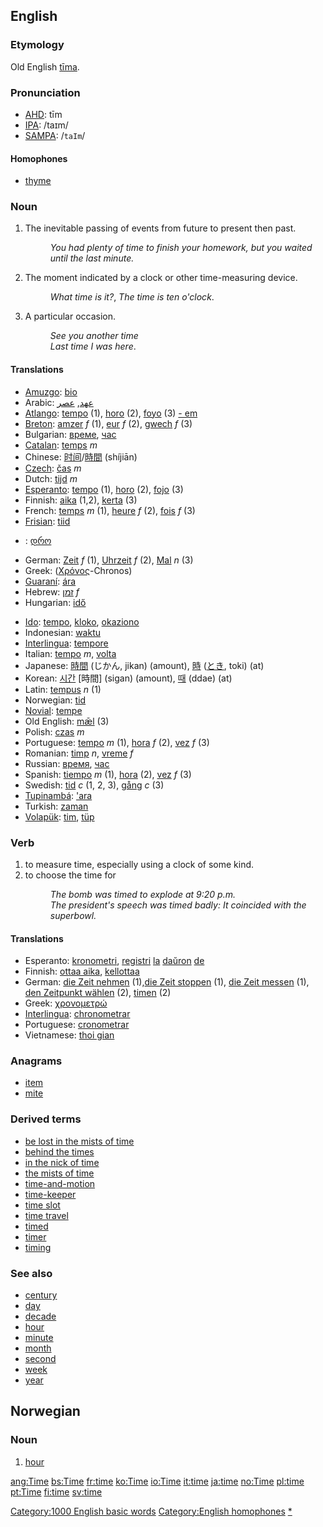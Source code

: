 {{see|Time}}
==English==

{{rank|may|about|its|73|time|only|like|little}}

===Etymology===
Old English [[tima|tīma]].

===Pronunciation===
*[[w:AHD|AHD]]: tīm
*[[w:IPA|IPA]]: /taɪm/
*[[w:SAMPA|SAMPA]]: /<tt>taIm</tt>/

====Homophones====
*[[thyme]]

===Noun===
{{en-noun-reg}}

#The inevitable passing of events from future to present then past.
#:''You had plenty of time to finish your homework, but you waited until the last minute.''
#The moment indicated by a clock or other time-measuring device.
#:''What time is it?'', ''The time is ten o'clock''.
#A particular occasion.
#: ''See you another time''
#: ''Last time I was here''.

====Translations====
{{top}}
*[[Amuzgo]]: [[bio]]
*Arabic: [[عهد]], [[عصر]]
*[[Atlango]]: [[tempo]] (1), [[horo]] (2), [[foyo]] (3) [[ - em ]]
*[[Breton]]: [[amzer]] ''f'' (1), [[eur]] ''f'' (2), [[gwech]] ''f'' (3)
*Bulgarian: [[време]], [[час]]
*[[Catalan]]: [[temps]] ''m''
*Chinese: [[时间]]/[[時間]] (shíjiān)
*[[Czech]]: [[čas]] ''m''
*Dutch: [[tijd]] ''m''
*[[Esperanto]]: [[tempo]] (1), [[horo]] (2), [[fojo]] (3)
*Finnish: [[aika]] (1,2), [[kerta]] (3)
*French: [[temps]] ''m'' (1), [[heure]] ''f'' (2), [[fois]] ''f'' (3)
*[[Frisian]]: [[tiid]]
*{{ka}}: [[:ka:დრო|დრო]]
*German: [[Zeit]] ''f'' (1), [[Uhrzeit]] ''f'' (2), [[Mal]] ''n'' (3)
*Greek: ([[Χρόνος]]-Chronos)
*[[Guaraní]]: [[ára]]
*Hebrew: [[זמן]] ''f''
*Hungarian: [[idő]]
{{mid}}
*[[Ido]]: [[tempo]], [[kloko]], [[okaziono]]
*Indonesian: [[waktu]]
*[[Interlingua]]: [[tempore]]
*Italian: [[tempo]] ''m'', [[volta]]
*Japanese: [[時間]] (じかん, jikan) (amount), [[時]] ([[とき]], toki) (at)
*Korean: [[시간]] [時間] (sigan) (amount), [[때]] (ddae) (at)
*Latin: [[tempus]] ''n'' (1)
*Norwegian: [[tid]]
*[[Novial]]: [[tempe]]
*Old English: [[mæl|mǣl]] (3)
*Polish: [[czas]] ''m''
*Portuguese: [[tempo]] ''m'' (1), [[hora]] ''f'' (2), [[vez]] ''f'' (3)
*Romanian: [[timp]] ''n'', [[vreme]] ''f''
*Russian: [[время]], [[час]]
*Spanish: [[tiempo]] ''m'' (1), [[hora]] (2), [[vez]] ''f'' (3)
*Swedish: [[tid]] ''c'' (1, 2, 3), [[gång]] ''c'' (3)
*[[Tupinambá]]: [['ara]]
*Turkish: [[zaman]]
*[[Volapük]]: [[tim]], [[tüp]]
{{bottom}}

===Verb===
{{en-infl-reg-other-e|tim|e}}
# to measure time, especially using a clock of some kind.
# to choose the time for
#:''The bomb was timed to explode at 9:20 p.m.''
#:''The president's speech was timed badly: It coincided with the superbowl.''

====Translations====
*Esperanto: [[kronometri]], [[registri]] [[la]] [[daŭro]]n [[de]]
*Finnish: [[ottaa aika]], [[kellottaa]]
*German: [[die Zeit nehmen]] (1),[[die Zeit stoppen]] (1), [[die Zeit messen]] (1), [[den Zeitpunkt wählen]] (2), [[timen]] (2)
*Greek: [[χρονομετρώ]]
*[[Interlingua]]: [[chronometrar]]
*Portuguese: [[cronometrar]]
*Vietnamese: [[thoi gian]]

===Anagrams===
*[[item]]
*[[mite]]

===Derived terms===
*[[be lost in the mists of time]]
*[[behind the times]]
*[[in the nick of time]]
*[[the mists of time]]
*[[time-and-motion]]
*[[time-keeper]]
*[[time slot]]
*[[time travel]]
*[[timed]]
*[[timer]]
*[[timing]]

===See also===
*[[century]]
*[[day]]
*[[decade]]
*[[hour]]
*[[minute]]
*[[month]]
*[[second]]
*[[week]]
*[[year]]

[[Category:1000 English basic words]]
[[Category:English homophones]]
[[Category:Time|*]]

==Norwegian==
===Noun===
{{no-noun-m1|tim}}
#[[hour]]

[[ang:Time]]
[[bs:Time]]
[[fr:time]]
[[ko:Time]]
[[io:Time]]
[[it:time]]
[[ja:time]]
[[no:Time]]
[[pl:time]]
[[pt:Time]]
[[fi:time]]
[[sv:time]]